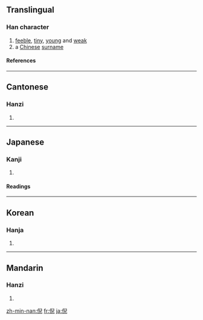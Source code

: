 ==Translingual==
===Han character===
{{Han char|rn=9|rad=人|as=08|sn=10|four=2721<sub>7</sub>|canj=人竹X山 (OHXU)}}
# [[feeble]], [[tiny]], [[young]] and [[weak]]
# a [[Chinese]] [[surname]]
====References====
{{Han ref|kx=0109.020|dkj=00792|dj=0231.110|hdz=10179.090|uh=502A|ud=20522|bh=ADD9|bd=44505}}
----

==Cantonese==
===Hanzi===
{{yue-hanzi|jyut=|y=ngai4}}
# {{defn|Cantonese}}
----
==Japanese==
===Kanji===
{{ja-kanji|grade=|rs=人08}}
# {{defn|Japanese}}
====Readings====
{{ja-readings|on=[[げい]] (gei), [[がい]] (gai)|kun=[[きわ]] (kiwa)}}
----
==Korean==
===Hanja===
{{ko-hanja|hangeul=예|rv=ye|mr=ye}}
# {{defn|Korean}}
----
==Mandarin==
===Hanzi===
{{cmn-hanzi|pin=[[ní]] ([[ni2]]), [[nì]] ([[ni4]])|wg=ni<sup>2</sup>, ni<sup>4</sup>}}
# {{defn|Mandarin}}

[[zh-min-nan:倪]]
[[fr:倪]]
[[ja:倪]]